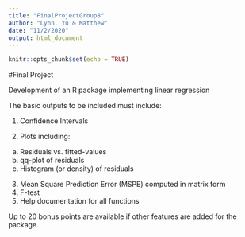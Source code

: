 ```yaml
---
title: "FinalProjectGroup8"
author: "Lynn, Yu & Matthew"
date: "11/2/2020"
output: html_document
---
```


```r
knitr::opts_chunk$set(echo = TRUE)
```

#Final Project

Development of an R package implementing linear regression

The basic outputs to be included must include:

1. Confidence Intervals

2. Plots including: 
  a. Residuals vs. fitted-values
  b. qq-plot of residuals
  c. Histogram (or density) of residuals
3. Mean Square Prediction Error (MSPE) computed in matrix form
4. F-test
5. Help documentation for all functions

Up to 20 bonus points are available if other features are added for the package.

